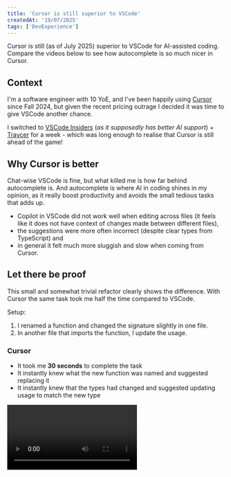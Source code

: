 ```yaml
---
title: 'Cursor is still superior to VSCode'
createdAt: '19/07/2025'
tags: ['DevExperience']
---
```



<TLDR>
  Cursor is still (as of July 2025) superior to VSCode for AI-assisted coding. Compare the videos
  below to see how autocomplete is so much nicer in Cursor.
</TLDR>

## Context

I'm a software engineer with 10 YoE, and I've been happily using [Cursor](https://www.cursor.com/)
since Fall 2024, but given the recent pricing outrage I decided it was time to give VSCode another
chance.

I switched to [VSCode Insiders](https://code.visualstudio.com/insiders/) (_as it supposedly has
better AI support_) + [Traycer](https://traycer.ai/) for a week - which was long enough to realise
that Cursor is still ahead of the game!

## Why Cursor is better

Chat-wise VSCode is fine, but what killed me is how far behind autocomplete is. And autocomplete is
where AI in coding shines in my opinion, as it really boost productivity and avoids the small
tedious tasks that adds up.

- Copilot in VSCode did not work well when editing across files (it feels like it does not have
  context of changes made between different files),
- the suggestions were more often incorrect (despite clear types from TypeScript) and
- in general it felt much more sluggish and slow when coming from Cursor.

## Let there be proof

This small and somewhat trivial refactor clearly shows the difference. With Cursor the same task
took me half the time compared to VSCode.

Setup:

1. I renamed a function and changed the signature slightly in one file.
2. In another file that imports the function, I update the usage.

### Cursor

- It took me **30 seconds** to complete the task
- It instantly knew what the new function was named and suggested replacing it
- It instantly knew that the types had changed and suggested updating usage to match the new type

<Video title="Cursor in action" fileName="cursor-being-great.mp4" width={640} height={700} />

### VSCode/Copilot

- It took me **67 seconds** to complete the task
- VSCode did not suggest renaming the function or import
- VSCode insisted on using the outdated function signature
- I had to manually click on a line before autocomplete started showing suggestions

<Video title="VSCode in action" fileName="copilot-being-crap.mp4" width={640} height={709} />

---

So in conclusion, I'm back to Cursor.

I have dabbled with Gemini CLI and Claude Code, but I prefer writing code (with assistance) over
writing prompts (and I rarely get great results for complex tasks anyway, but I guess that's because
I'm not using that one magical prompt that makes everything great).

### Tell me why I'm wrong

There's probably a hundred reasons why you believe this is all my own fault, how I missed something
obvious or why I should buy your course on prompt engineering. Except for the last one, I'd
genuinely like to hear them! Ping me on [BlueSky](https://bsky.app/profile/madsnedergaard.dk) and
tell me if you have a different experience.

